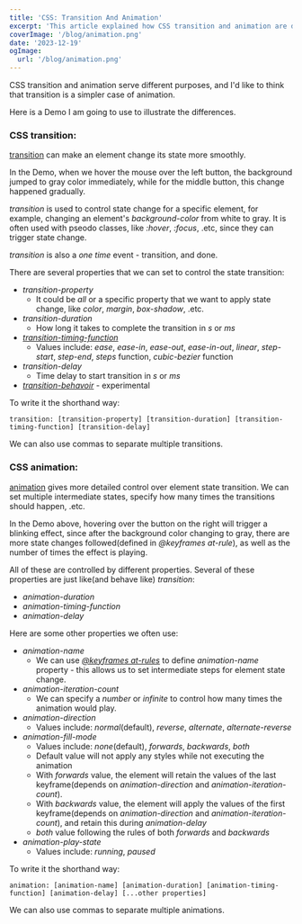 ```yaml
---
title: 'CSS: Transition And Animation'
excerpt: 'This article explained how CSS transition and animation are different from each other.'
coverImage: '/blog/animation.png'
date: '2023-12-19'
ogImage:
  url: '/blog/animation.png'
---
```


CSS transition and animation serve different purposes, and I'd like to think that transition is a simpler case of animation.

Here is a Demo I am going to use to illustrate the differences.
<CodePen id="VwgoGXN"/>

### CSS transition:
[transition](https://developer.mozilla.org/en-US/docs/Web/CSS/transition) can make an element change its state more smoothly. 

In the Demo, when we hover the mouse over the left button, the background jumped to gray color immediately, while for the middle button, this change happened gradually.

*transition* is used to control state change for a specific element, for example, changing an element's *background-color* from white to gray. It is often used with pseodo classes, like *:hover*, *:focus*, .etc, since they can trigger state change.

*transition* is also a *one time* event - transition, and done.

There are several properties that we can set to control the state transition:
- *transition-property*
  - It could be *all* or a specific property that we want to apply state change, like *color*, *margin*, *box-shadow*, .etc.
- *transition-duration*
  - How long it takes to complete the transition in *s* or *ms*
- [*transition-timing-function*](https://developer.mozilla.org/en-US/docs/Web/CSS/transition-timing-function)
  - Values include: *ease*, *ease-in*, *ease-out*, *ease-in-out*, *linear*, *step-start*, *step-end*, *steps* function, *cubic-bezier* function
- *transition-delay*
  - Time delay to start transition in *s* or *ms*
- [*transition-behavoir*](https://developer.mozilla.org/en-US/docs/Web/CSS/transition-behavior) - experimental

To write it the shorthand way:

`transition: [transition-property] [transition-duration] [transition-timing-function] [transition-delay]`

We can also use commas to separate multiple transitions.

### CSS animation:
[animation](https://developer.mozilla.org/en-US/docs/Web/CSS/animation) gives more detailed control over element state transition. We can set multiple intermediate states, specify how many times the transitions should happen, .etc. 

In the Demo above, hovering over the button on the right will trigger a blinking effect, since after the background color changing to gray, there are more state changes followed(defined in *@keyframes at-rule*), as well as the number of times the effect is playing. 

All of these are controlled by different properties. Several of these properties are just like(and behave like) *transition*:
- *animation-duration*
- *animation-timing-function*
- *animation-delay*

Here are some other properties we often use:
- *animation-name*
  - We can use [*@keyframes at-rules*](https://developer.mozilla.org/en-US/docs/Web/CSS/@keyframes) to define *animation-name* property - this allows us to set intermediate steps for element state change.
- *animation-iteration-count*
  - We can specify a *number* or *infinite* to control how many times the animation would play.
- *animation-direction*
  - Values include: *normal*(default), *reverse*, *alternate*, *alternate-reverse*
- *animation-fill-mode*
  - Values include: *none*(default), *forwards*, *backwards*, *both*
  - Default value will not apply any styles while not executing the animation
  - With *forwards* value, the element will retain the values of the last keyframe(depends on *animation-direction* and *animation-iteration-count*).
  - With *backwards* value, the element will apply the values of the first keyframe(depends on *animation-direction* and *animation-iteration-count*), and retain this during *animation-delay*
  - *both* value following the rules of both *forwards* and *backwards*
- *animation-play-state*
  - Values include: *running*, *paused*

To write it the shorthand way:

`animation: [animation-name] [animation-duration] [animation-timing-function] [animation-delay] [...other properties]`

We can also use commas to separate multiple animations.

